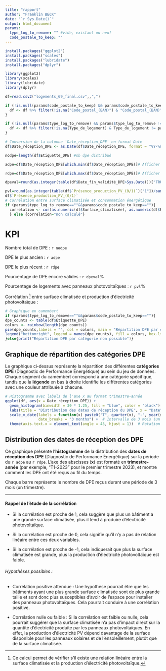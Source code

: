---
title: "rapport"
author: "Franklin BECK"
date: "`r Sys.Date()`"
output: html_document
params:
  type_log_to_remove: "" #vide, existant ou neuf
  code_postale_to_keep: ""
---
```{r install, eval=FALSE, include=FALSE}
install.packages("ggplot2")
install.packages("scales")
install.packages("lubridate")
install.packages("dplyr")
```
```{r setup, include=FALSE}
library(ggplot2)
library(scales)
library(lubridate)
library(dplyr)

df=read.csv2("logements_69_final.csv",,",")

if (!is.null(params$code_postale_to_keep) && params$code_postale_to_keep != "") {
  df <- df %>% filter(!is.na("Code_postal_(BAN)") & "Code_postal_(BAN)" != params$code_postale_to_keep)
}

if (!is.null(params$type_log_to_remove) && params$type_log_to_remove != "") {
  df <- df %>% filter(!is.na(Type_de_logement) & Type_de_logement != params$type_log_to_remove)
} 

# Conversion de la colonne 'Date_réception_DPE' en format Date
df$Date_réception_DPE <- as.Date(df$Date_réception_DPE, format = "%Y-%m-%d")
```
```{r kpi, echo=FALSE}
nodpe=length(df$Etiquette_DPE) #nb dpe distribué

adpe=df$Date_réception_DPE[which.min(df$Date_réception_DPE)]# Afficher le DPE le plus ancien

rdpe=df$Date_réception_DPE[which.max(df$Date_réception_DPE)]# Afficher le DPE le plus recent

dpeval=round(as.integer(table(df$Date_fin_validité_DPE>Sys.Date())["TRUE"])/length(df$Date_fin_validité_DPE)*100,2) #% dpe valide

pvl=round(as.integer(table(df$`Présence_production_PV_(0/1)`)["1"])/sum(!is.na(df$`Présence_production_PV_(0/1)`))*100,2) #% des logements avec des panneaux 
df$`Présence_production_PV_(0/1)`
# Corrélation entre surface climatisée et consommation énergétique
if (params$type_log_to_remove==""&&params$code_postale_to_keep==""){
  correlation <- cor(as.numeric(df$Surface_climatisée), as.numeric(df$Production_électricité_PV_.kWhep.an.), use = "complete.obs")
  } else {correlation="non calculé"}

```

# KPI

Nombre total de DPE : `r nodpe`

DPE le plus ancien : `r adpe`

DPE le plus récent : `r rdpe`

Pourcentage de DPE encore valides : `r dpeval`%

Pourcentage de logements avec panneaux photovoltaïques : `r pvl`%

Corrélation [^1] entre surface climatisée et production d'électricité photovoltaïque : 

[^1]: Ce calcul permet de vérifier s'il existe une relation linéaire entre la surface climatisée et la production d'électricité photovoltaïque.

```{r graph_rep_dpe, echo=FALSE}
# Graphique en camembert
if (params$type_log_to_remove==""&&params$code_postale_to_keep==""){
dpe_counts <- table(df$Etiquette_DPE)
colors <- rainbow(length(dpe_counts))
pie(dpe_counts,labels = "", col = colors, main = "Répartition DPE par catégorie")
legend("bottomright", legend = names(dpe_counts), fill = colors, box.lty = 1, title = "Catégories DPE")
}else{print("Répartition DPE par catégorie non possible")}
```

## Graphique de répartition des catégories DPE

Le graphique ci-dessus représente la répartition des différentes **catégories DPE** (Diagnostic de Performance Énergétique) au sein du jeu de données. Chaque segment du camembert correspond à une catégorie spécifique, tandis que la **légende** en bas à droite identifie les différentes catégories avec une couleur attribuée à chacune.

```{r graph_hist_recepdpe, echo=FALSE}
# Histogramme avec labels de l'axe x au format trimestre-année
ggplot(df, aes(x = Date_réception_DPE)) + 
  geom_histogram(binwidth = 30 * 1.25, fill = "blue", color = "black") +  # Largeur de bin augmentée de 25%
  labs(title = "Distribution des dates de réception du DPE", x = "Date", y = "Nombre de DPE") +
  scale_x_date(labels = function(x) paste0("T", quarter(x), "-", year(x)), 
               date_breaks = "3 months") +  # Intervalle de 3 mois (un trimestre)
  theme(axis.text.x = element_text(angle = 45, hjust = 1))  # Rotation des labels pour lisibilité

```

## Distribution des dates de réception des DPE

Ce graphique présente l'**histogramme** de la distribution des **dates de réception des DPE** (Diagnostic de Performance Énergétique) sur la période du `r adpe` au `r rdpe`. L'axe des abscisses (**x**) est formaté en **trimestre-année** (par exemple, "T1-2023" pour le premier trimestre 2023), et montre comment les DPE ont été reçus au fil du temps.

Chaque barre représente le nombre de DPE reçus durant une période de 3 mois (un trimestre).


---


#### Rappel de l'étude de la corrélation

- Si la corrélation est proche de 1, cela suggère que plus un bâtiment a une grande surface climatisée, plus il tend à produire d'électricité photovoltaïque.

- Si la corrélation est proche de 0, cela signifie qu'il n'y a pas de relation linéaire entre ces deux variables.

- Si la corrélation est proche de -1, cela indiquerait que plus la surface climatisée est grande, plus la production d'électricité photovoltaïque est faible.

###### Hypothèses possibles :

- Corrélation positive attendue : Une hypothèse pourrait être que les bâtiments ayant une plus grande surface climatisée sont de plus grande taille et sont donc plus susceptibles d'avoir de l'espace pour installer des panneaux photovoltaïques. Cela pourrait conduire à une corrélation positive.

- Corrélation nulle ou faible : Si la corrélation est faible ou nulle, cela pourrait suggérer que la surface climatisée n'a pas d'impact direct sur la quantité d'électricité produite par les panneaux photovoltaïques. En effet, la production d'électricité PV dépend davantage de la surface disponible pour les panneaux solaires et de l'ensoleillement, plutôt que de la surface climatisée.